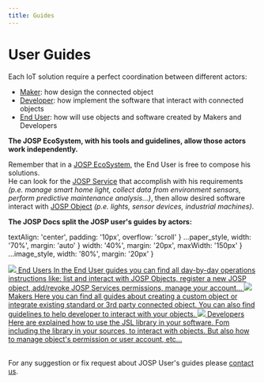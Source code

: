 ```yaml
---
title: Guides
---
```

# User Guides


Each IoT solution require a perfect coordination between different actors:
* [Maker](/what/josp/actors/maker): how design the connected object
* [Developer](/what/josp/actors/developer): how implement the software that interact with connected objects
* [End User](/what/josp/actors/end_user): how will use objects and software created by Makers and Developers

**The JOSP EcoSystem, with his tools and guidelines, allow those actors work independently.**

Remember that in a [JOSP EcoSystem](/what/josp/ecosystem), the End User is free to compose his solutions.<br/>
He can look for the [JOSP Service](/what/josp/service) that accomplish with his requirements *(p.e. manage smart home light, collect data from environment sensors, perform predictive maintenance analysis...)*,
then allow desired software interact with [JOSP Object](/what/josp/object) *(p.e. lights, sensor devices, industrial machines)*.

**The JOSP Docs split the JOSP user's guides by actors:**

  textAlign: 'center',
  padding: '10px',
  overflow: 'scroll'
}
  ...paper_style,
  width: '70%',
  margin: 'auto'
}
  width: '40%',
  margin: '20px',
  maxWidth: '150px'
}
  ...image_style,
  width: '80%',
  margin: '20px'
}

<Grid container spacing={4}>
  <Grid item xs={12}>
    <a href={"/guides/end_users/"}>
      <Paper style={paper_style_large}>
        <Grid container spacing={4} alignItems="center">
          <Grid item xs={12} md={4}>
            <img src="/img/icons/End_User_Icon_250.png" style={image_style_large}/>
          </Grid>
          <Grid item xs={12} md={8}>
            <Typography variant="button" component="h3" gutterBottom>
              End Users
            </Typography>
            <Typography variant="caption" component="div" color="text.secondary" gutterBottom style={{}}>
              In the End User guides you can find all day-by-day operations instructions like: list and interact with JOSP Objects, register a new JOSP object, add/revoke JOSP Services permissions, manage your account...
            </Typography>
          </Grid>
        </Grid>
      </Paper>
    </a>
  </Grid>
  <Grid item xs={12} md={6}>
    <a href={"/guides/makers/"}>
      <Paper style={paper_style}>
        <Grid container spacing={4} alignItems="center">
          <Grid item xs={12} md={4}>
            <img src="/img/icons/Maker_Icon_250.png" style={image_style_large}/>
          </Grid>
          <Grid item xs={12} md={8} style={{margin: '20px 0'}}>
            <Typography variant="button" component="h3" gutterBottom>
              Makers
            </Typography>
            <Typography variant="caption" component="div" color="text.secondary" gutterBottom style={{}}>
              Here you can find all guides about creating a custom object or integrate existing standard or 3rd party connected object. You can also find guidelines to help developer to interact with your objects.
            </Typography>
          </Grid>
        </Grid>
      </Paper>
    </a>
  </Grid>
  <Grid item xs={12} md={6}>
    <a href={"/guides/developers/"}>
      <Paper style={paper_style}>
        <Grid container spacing={4} alignItems="center">
          <Grid item xs={12} md={4}>
            <img src="/img/icons/Developer_Icon_250.png" style={image_style_large}/>
          </Grid>
          <Grid item xs={12} md={8} style={{margin: '20px 0'}}>
            <Typography variant="button" component="h3" gutterBottom>
              Developers
            </Typography>
            <Typography variant="caption" component="div" color="text.secondary" gutterBottom style={{}}>
              Here are explained how to use the JSL library in your software. Fom including the library in your sources, to interact with objects. But also how to manage object's permission or user account, etc...
            </Typography>
          </Grid>
        </Grid>
      </Paper>
    </a>
  </Grid>
</Grid>


<br/>
<br/>

For any suggestion or fix request about JOSP User's guides please [contact us](mailto:tech@johnosproject.com).
